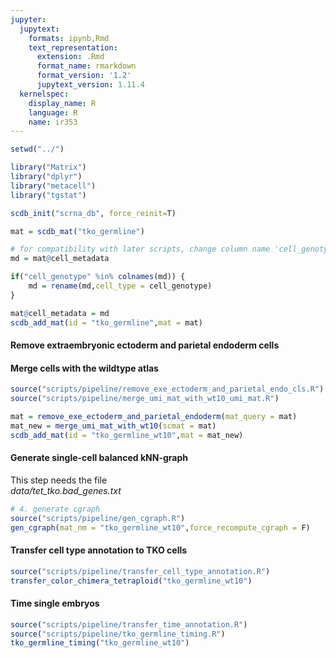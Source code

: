 ```yaml
---
jupyter:
  jupytext:
    formats: ipynb,Rmd
    text_representation:
      extension: .Rmd
      format_name: rmarkdown
      format_version: '1.2'
      jupytext_version: 1.11.4
  kernelspec:
    display_name: R
    language: R
    name: ir353
---
```


```r
setwd("../")
```

```r
library("Matrix")
library("dplyr")
library("metacell")
library("tgstat")
```

```r
scdb_init("scrna_db", force_reinit=T)
```

```r
mat = scdb_mat("tko_germline")
```

```r
# for compatibility with later scripts, change column name 'cell_genotype' to 'cell_type'
md = mat@cell_metadata

if("cell_genotype" %in% colnames(md)) {
    md = rename(md,cell_type = cell_genotype)
}

mat@cell_metadata = md
scdb_add_mat(id = "tko_germline",mat = mat)
```

#### Remove extraembryonic ectoderm and parietal endoderm cells
#### Merge cells with the wildtype atlas

```r
source("scripts/pipeline/remove_exe_ectoderm_and_parietal_endo_cls.R")
source("scripts/pipeline/merge_umi_mat_with_wt10_umi_mat.R")

mat = remove_exe_ectoderm_and_parietal_endoderm(mat_query = mat)
mat_new = merge_umi_mat_with_wt10(scmat = mat)
scdb_add_mat(id = "tko_germline_wt10",mat = mat_new)
```

#### Generate single-cell balanced kNN-graph
This step needs the file  
_data/tet_tko.bad_genes.txt_

```r
# 4. generate cgraph
source("scripts/pipeline/gen_cgraph.R")
gen_cgraph(mat_nm = "tko_germline_wt10",force_recompute_cgraph = F)
```

#### Transfer cell type annotation to TKO cells

```r
source("scripts/pipeline/transfer_cell_type_annotation.R")
transfer_color_chimera_tetraploid("tko_germline_wt10")
```

#### Time single embryos

```r
source("scripts/pipeline/transfer_time_annotation.R")
source("scripts/pipeline/tko_germline_timing.R")
tko_germline_timing("tko_germline_wt10")
```

```r

```
